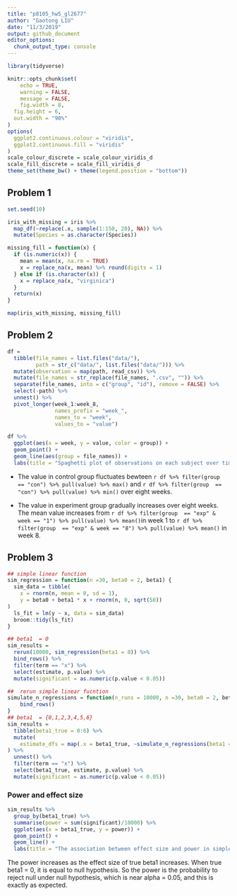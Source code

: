 ```yaml
---
title: "p8105_hw5_gl2677"
author: "Gaotong LIU"
date: "11/3/2019"
output: github_document
editor_options: 
  chunk_output_type: console
---
```


```r
library(tidyverse)

knitr::opts_chunk$set(
	echo = TRUE,
	warning = FALSE,
	message = FALSE,
	fig.width = 8, 
  fig.height = 6,
  out.width = "90%"
)
options(
  ggplot2.continuous.colour = "viridis",
  ggplot2.continuous.fill = "viridis"
)
scale_colour_discrete = scale_colour_viridis_d
scale_fill_discrete = scale_fill_viridis_d
theme_set(theme_bw() + theme(legend.position = "bottom"))
```

## Problem 1
```r
set.seed(10)

iris_with_missing = iris %>% 
  map_df(~replace(.x, sample(1:150, 20), NA)) %>%
  mutate(Species = as.character(Species)) 

missing_fill = function(x) {
  if (is.numeric(x)) {
    mean = mean(x, na.rm = TRUE)
    x = replace_na(x, mean) %>% round(digits = 1)
  } else if (is.character(x)) {
    x = replace_na(x, "virginica")
  }
  return(x)
}

map(iris_with_missing, missing_fill) 
```

## Problem 2
```r
df =
  tibble(file_names = list.files("data/"),
         path = str_c("data/", list.files("data/"))) %>%
  mutate(observation = map(path, read_csv)) %>% 
  mutate(file_names = str_replace(file_names, ".csv", "")) %>% 
  separate(file_names, into = c("group", "id"), remove = FALSE) %>% 
  select(-path) %>% 
  unnest() %>% 
  pivot_longer(week_1:week_8,
               names_prefix = "week_",
               names_to = "week",
               values_to = "value")

df %>% 
  ggplot(aes(x = week, y = value, color = group)) + 
  geom_point() + 
  geom_line(aes(group = file_names)) +
  labs(title = "Spaghetti plot of observations on each subject over time")
```

* The value in control group fluctuates bewteen `r df %>% filter(group  == "con") %>% pull(value) %>% max()` and `r df %>% filter(group  == "con") %>% pull(value) %>% min()` over eight weeks. 

* The value in experiment group gradually increases over eight weeks. The mean value increases from `r df %>% filter(group  == "exp" & week == "1") %>% pull(value) %>% mean()`in week 1 to `r df %>% filter(group  == "exp" & week == "8") %>% pull(value) %>% mean()` in week 8. 

## Problem 3
```r
## simple linear function
sim_regression = function(n =30, beta0 = 2, beta1) {
  sim_data = tibble(
    x = rnorm(n, mean = 0, sd = 1),
    y = beta0 + beta1 * x + rnorm(n, 0, sqrt(50))
)
  ls_fit = lm(y ~ x, data = sim_data)
  broom::tidy(ls_fit)
}

## beta1  = 0
sim_results =
  rerun(10000, sim_regression(beta1 = 0)) %>%
  bind_rows() %>%
  filter(term == "x") %>%
  select(estimate, p.value) %>%
  mutate(significant = as.numeric(p.value < 0.05))

##  rerun simple linear fucntion
simulate_n_regressions = function(n_runs = 10000, n =30, beta0 = 2, beta1) { rerun(n_runs, sim_regression(n, beta0, beta1)) %>%
    bind_rows()
}
## beta1  = {0,1,2,3,4,5,6}
sim_results =
  tibble(beta1_true = 0:6) %>%
  mutate(
    estimate_dfs = map(.x = beta1_true, ~simulate_n_regressions(beta1 = .x))
) %>%
  unnest() %>%
  filter(term == "x") %>%
  select(beta1_true, estimate, p.value) %>%
  mutate(significant = as.numeric(p.value < 0.05))
```

### Power and effect size
```r
sim_results %>% 
  group_by(beta1_true) %>% 
  summarise(power = sum(significant)/10000) %>% 
  ggplot(aes(x = beta1_true, y = power)) + 
  geom_point() +
  geom_line() +
  labs(title = "The association between effect size and power in simple linear regression model")
```

The power increases as the effect size of true beta1 increases. When true beta1 = 0, it is equal to null hypothesis. So the power is the probability to reject null under null hypothesis, which is near alpha = 0.05,  and this is exactly as expected.
